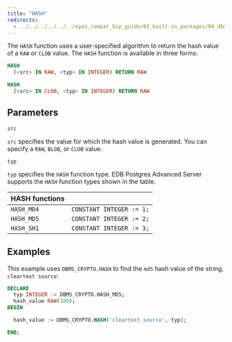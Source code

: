 ```yaml
---
title: "HASH"
redirects:
  - ../../../../../../epas_compat_bip_guide/03_built-in_packages/04_dbms_crypto/03_hash #generated for docs/epas/reorg-role-use-case-mode
---
```


The `HASH` function uses a user-specified algorithm to return the hash value of a `RAW` or `CLOB` value. The `HASH` function is available in three forms:

```sql
HASH
  (<src> IN RAW, <typ> IN INTEGER) RETURN RAW

HASH
  (<src> IN CLOB, <typ> IN INTEGER) RETURN RAW
```

## Parameters

`src`

 `src` specifies the value for which the hash value is generated. You can specify a `RAW`, `BLOB`, or `CLOB` value.

`typ`

 `typ` specifies the `HASH` function type. EDB Postgres Advanced Server supports the `HASH` function types shown in the table.

| HASH functions     |                          |
| ------------------ | ------------------------ |
| `HASH_MD4`         | `CONSTANT INTEGER := 1;` |
| `HASH_MD5`         | `CONSTANT INTEGER := 2;` |
| `HASH_SH1`         | `CONSTANT INTEGER := 3;` |

## Examples

This example uses `DBMS_CRYPTO.HASH` to find the `md5` hash value of the string, `cleartext source`:

```sql
DECLARE
  typ INTEGER := DBMS_CRYPTO.HASH_MD5;
  hash_value RAW(100);
BEGIN

  hash_value := DBMS_CRYPTO.HASH('cleartext source', typ);

END;
```

